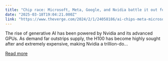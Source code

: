 ```yaml
---
title: "Chip race: Microsoft, Meta, Google, and Nvidia battle it out for AI chip supremacy"
date: "2025-03-18T19:04:21.000Z"
link: "https://www.theverge.com/2024/2/1/24058186/ai-chips-meta-microsoft-google-nvidia"
---
```


The rise of generative AI has been powered by Nvidia and its advanced GPUs. As demand far outstrips supply, the H100 has become highly sought after and extremely expensive, making Nvidia a trillion-do...

[Read more](https://www.theverge.com/2024/2/1/24058186/ai-chips-meta-microsoft-google-nvidia)
